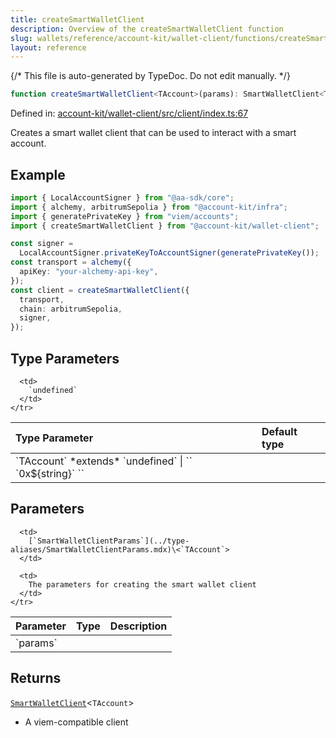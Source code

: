 ```yaml
---
title: createSmartWalletClient
description: Overview of the createSmartWalletClient function
slug: wallets/reference/account-kit/wallet-client/functions/createSmartWalletClient
layout: reference
---
```


{/* This file is auto-generated by TypeDoc. Do not edit manually. */}

```ts
function createSmartWalletClient<TAccount>(params): SmartWalletClient<TAccount>;
```

Defined in: [account-kit/wallet-client/src/client/index.ts:67](https://github.com/alchemyplatform/aa-sdk/blob/c1a84188d03473acac2fdb49fb7cd7fdba73169b/account-kit/wallet-client/src/client/index.ts#L67)

Creates a smart wallet client that can be used to interact with a smart account.

## Example

```ts
import { LocalAccountSigner } from "@aa-sdk/core";
import { alchemy, arbitrumSepolia } from "@account-kit/infra";
import { generatePrivateKey } from "viem/accounts";
import { createSmartWalletClient } from "@account-kit/wallet-client";

const signer =
  LocalAccountSigner.privateKeyToAccountSigner(generatePrivateKey());
const transport = alchemy({
  apiKey: "your-alchemy-api-key",
});
const client = createSmartWalletClient({
  transport,
  chain: arbitrumSepolia,
  signer,
});
```

## Type Parameters

<table>
  <thead>
    <tr>
      <th align="left">Type Parameter</th>
      <th align="left">Default type</th>
    </tr>
  </thead>

  <tbody>
    <tr>
      <td>
        `TAccount` *extends* `undefined` | `` `0x${string}` ``
      </td>

      <td>
        `undefined`
      </td>
    </tr>

  </tbody>
</table>

## Parameters

<table>
  <thead>
    <tr>
      <th align="left">Parameter</th>
      <th align="left">Type</th>
      <th align="left">Description</th>
    </tr>
  </thead>

  <tbody>
    <tr>
      <td>
        `params`
      </td>

      <td>
        [`SmartWalletClientParams`](../type-aliases/SmartWalletClientParams.mdx)\<`TAccount`>
      </td>

      <td>
        The parameters for creating the smart wallet client
      </td>
    </tr>

  </tbody>
</table>

## Returns

[`SmartWalletClient`](../type-aliases/SmartWalletClient.mdx)\<`TAccount`>

- A viem-compatible client
